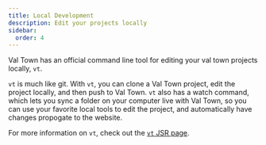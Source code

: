 ```yaml
---
title: Local Development
description: Edit your projects locally
sidebar:
  order: 4
---
```


Val Town has an official command line tool for editing your val town projects locally, `vt`.

`vt` is much like git. With `vt`, you can clone a Val Town project, edit the project locally, and then push to Val Town. `vt` also has a watch command, which lets you sync a folder on your computer live with Val Town, so you can use your favorite local tools to edit the project, and automatically have changes propogate to the website.

For more information on `vt`, check out the [`vt` JSR page](https://jsr.io/@valtown/vt).
